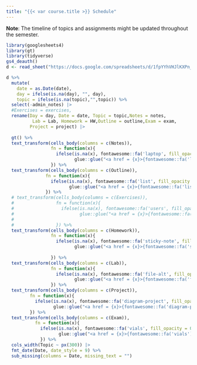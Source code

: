 ```yaml
---
title: "{{< var course.title >}} Schedule"
---
```


**Note**: The timeline of topics and assignments might be updated throughout the semester. 

```r
library(googlesheets4)
library(gt)
library(tidyverse)
gs4_deauth()
d <- read_sheet("https://docs.google.com/spreadsheets/d/1fpYYhVHJlKXPn_uIe-pRNF2NpoKS2I5x1xjPJPODjus/edit?usp=sharing")
```

```r
d %>% 
  mutate(
    date = as.Date(date),
    day = ifelse(is.na(day), "", day),
    topic = ifelse(is.na(topic),"",topic)) %>%
  select(-admin_notes) |>
  #Exercises = exercises,
  rename(Day = day, Date = date, Topic = topic,Notes = notes,
          Lab = Lab, Homework = HW,Outline = outline,Exam = exam,
         Project = project) |>
  
  gt() %>%
  text_transform(cells_body(columns = c(Notes)),
                 fn = function(x){
                   ifelse(is.na(x), fontawesome::fa('laptop', fill_opacity = 0.1), 
                          glue::glue("<a href = {x}>{fontawesome::fa('laptop')}</a>"))
                 }) %>%
  text_transform(cells_body(columns = c(Outline)),
               fn = function(x){
                 ifelse(is.na(x), fontawesome::fa('list', fill_opacity = 0.1), 
                        glue::glue("<a href = {x}>{fontawesome::fa('list')}</a>"))
               }) %>%
  # text_transform(cells_body(columns = c(Exercises)),
  #                fn = function(x){
  #                  ifelse(is.na(x), fontawesome::fa('users', fill_opacity = 0.1),
  #                         glue::glue("<a href = {x}>{fontawesome::fa('users')}</a>"))
  #                  
  #                }) %>%
  text_transform(cells_body(columns = c(Homework)),
                 fn = function(x){
                   ifelse(is.na(x), fontawesome::fa('sticky-note', fill_opacity = 0.1), 
                          glue::glue("<a href = {x}>{fontawesome::fa('sticky-note')}</a>"))
                   
                 }) %>%
  text_transform(cells_body(columns = c(Lab)),
                 fn = function(x){
                   ifelse(is.na(x), fontawesome::fa('file-alt', fill_opacity = 0.1), 
                          glue::glue("<a href = {x}>{fontawesome::fa('flask')}</a>"))
                 }) %>%
  text_transform(cells_body(columns = c(Project)),
         fn = function(x){
           ifelse(is.na(x), fontawesome::fa('diagram-project', fill_opacity = 0.1), 
                  glue::glue("<a href = {x}>{fontawesome::fa('diagram-project')}</a>"))
         }) %>%
  text_transform(cells_body(columns = c(Exam)),
           fn = function(x){
             ifelse(is.na(x), fontawesome::fa('vials', fill_opacity = 0.1), 
                    glue::glue("<a href = {x}>{fontawesome::fa('vials')}</a>"))
             }) %>%
  cols_width(Topic ~ px(300)) |>
  fmt_date(Date, date_style = 9) %>%
  sub_missing(columns = Date, missing_text = "")
```
